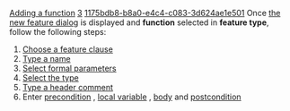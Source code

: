 [[Property:title|Adding a function]]
[[Property:weight|3]]
[[Property:uuid|1175bdb8-b8a0-e4c4-c083-3d624ae1e501]]
Once [[Opening the new feature dialog|the new feature dialog]]  is displayed and '''function''' selected in '''feature type''', follow the following steps: 
#  [[Feature clauses|Choose a feature clause]]  
#  [[Name field|Type a name]]  
#  [[Argument list|Select formal parameters]]  
#  [[Type selection|Select the type]]  
#  [[Header comment|Type a header comment]]  
# Enter [[Precondition|precondition]] , [[Local variable|local variable]] , [[Feature body|body]]  and [[Postcondition|postcondition]]  

